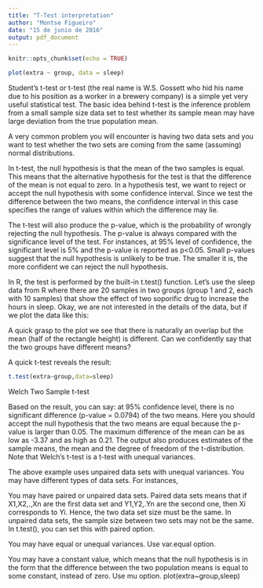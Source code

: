```yaml
---
title: "T-Test interpretation"
author: "Montse Figueiro"
date: "15 de junio de 2016"
output: pdf_document
---
```


```r
knitr::opts_chunk$set(echo = TRUE)
```


```r

plot(extra ~ group, data = sleep)
```
Student's t-test or t-test (the real name is W.S. Gossett who hid his name due to his position as a worker in a brewery company) is a simple yet very useful statistical test. The basic idea behind t-test is the inference problem from a small sample size data set to test whether its sample mean may have large deviation from the true population mean.

A very common problem you will encounter is having two data sets and you want to test whether the two sets are coming from the same (assuming) normal distributions.

In t-test, the null hypothesis is that the mean of the two samples is equal. This means that the alternative hypothesis for the test is that the difference of the mean is not equal to zero. In a hypothesis test, we want to reject or accept the null hypothesis with some confidence interval. Since we test the difference between the two means, the confidence interval in this case specifies the range of values within which the difference may lie.

The t-test will also produce the p-value, which is the probability of wrongly rejecting the null hypothesis. The p-value is always compared with the significance level of the test. For instances, at 95% level of confidence, the significant level is 5% and the p-value is reported as p<0.05. Small p-values suggest that the null hypothesis is unlikely to be true. The smaller it is, the more confident we can reject the null hypothesis.

In R, the test is performed by the built-in t.test() function. Let's use the sleep data from R where there are 20 samples in two groups (group 1 and 2, each with 10 samples) that show the effect of two soporific drug to increase the hours in sleep. Okay, we are not interested in the details of the data, but if we plot the data like this:


A quick grasp to the plot we see that there is naturally an overlap but the mean (half of the rectangle height) is different. Can we confidently say that the two groups have different means?

A quick t-test reveals the result:
  
```r
t.test(extra~group,data=sleep)
```

Welch Two Sample t-test

Based on the result, you can say: at 95% confidence level, there is no significant difference (p-value = 0.0794) of the two means. Here you should accept the null hypothesis that the two means are equal because the p-value is larger than 0.05. The maximum difference of the mean can be as low as -3.37 and as high as 0.21. The output also produces estimates of the sample means, the mean and the degree of freedom of the t-distribution. Note that Welch's t-test is a t-test with unequal variances.

The above example uses unpaired data sets with unequal variances. You may have different types of data sets. For instances,

You may have paired or unpaired data sets. Paired data sets means that if X1,X2,.,Xn are the first data set and Y1,Y2,.Yn are the second one, then Xi corresponds to Yi. Hence, the two data set size must be the same. In unpaired data sets, the sample size between two sets may not be the same. In t.test(), you can set this with paired option.

You may have equal or unequal variances. Use var.equal option.

You may have a constant value, which means that the null hypothesis is in the form that the difference between the two population means is equal to some constant, instead of zero. Use mu option.
plot(extra~group,sleep)